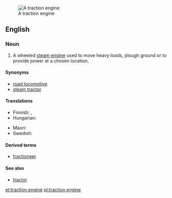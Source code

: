 [[Image:CASE Black Lady vr.jpg|thumb|A traction engine]]
==English==
{{wikipedia}}

===Noun===
{{en-noun|head=[[traction]] [[engine]]}}

# A wheeled [[steam engine]] used to move heavy loads, plough ground or to provide power at a chosen location.

====Synonyms====
* [[road locomotive]]
* [[steam tractor]]

====Translations====
{{trans-top|steam engine}}
* Finnish: {{t|fi|lokomobiili}}, {{t|fi|höyrytraktori}}
* Hungarian: {{t|hu|lokomobil}}
{{trans-mid}}
* Maori: {{t|mi|tarakihana}}
* Swedish: {{t+|sv|lokomobil|c}}
{{trans-bottom}}

====Derived terms====
* [[tractioneer]]

====See also====
* [[tractor]]

[[et:traction engine]]
[[pl:traction engine]]